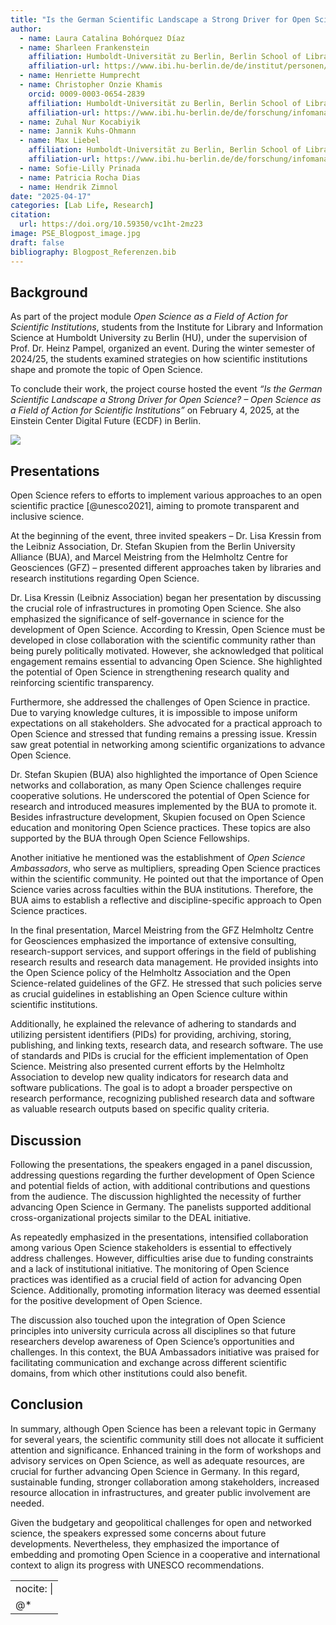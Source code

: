 ```yaml
---
title: "Is the German Scientific Landscape a Strong Driver for Open Science?"
author:
  - name: Laura Catalina Bohórquez Díaz
  - name: Sharleen Frankenstein
    affiliation: Humboldt-Universität zu Berlin, Berlin School of Library and Information Science (IBI) 
    affiliation-url: https://www.ibi.hu-berlin.de/de/institut/personen/frankenstein
  - name: Henriette Humprecht
  - name: Christopher Onzie Khamis
    orcid: 0009-0003-0654-2839
    affiliation: Humboldt-Universität zu Berlin, Berlin School of Library and Information Science (IBI) 
    affiliation-url: https://www.ibi.hu-berlin.de/de/forschung/infomanagement/teaminfomanagement
  - name: Zuhal Nur Kocabiyik
  - name: Jannik Kuhs-Ohmann
  - name: Max Liebel
    affiliation: Humboldt-Universität zu Berlin, Berlin School of Library and Information Science (IBI) 
    affiliation-url: https://www.ibi.hu-berlin.de/de/forschung/infomanagement/teaminfomanagement
  - name: Sofie-Lilly Prinada
  - name: Patricia Rocha Dias
  - name: Hendrik Zimnol
date: "2025-04-17"
categories: [Lab Life, Research]
citation: 
  url: https://doi.org/10.59350/vc1ht-2mz23 
image: PSE_Blogpost_image.jpg
draft: false
bibliography: Blogpost_Referenzen.bib
---
```


## Background

As part of the project module *Open Science as a Field of Action for Scientific Institutions*, students from the Institute for Library and Information Science at Humboldt University zu Berlin (HU), under the supervision of Prof. Dr. Heinz Pampel, organized an event. During the winter semester of 2024/25, the students examined strategies on how scientific institutions shape and promote the topic of Open Science.

To conclude their work, the project course hosted the event *"Is the German Scientific Landscape a Strong Driver for Open Science? – Open Science as a Field of Action for Scientific Institutions"* on February 4, 2025, at the Einstein Center Digital Future (ECDF) in Berlin.

![](PSE_Blogpost_image.jpg)

## Presentations

Open Science refers to efforts to implement various approaches to an open scientific practice [@unesco2021], aiming to promote transparent and inclusive science.

At the beginning of the event, three invited speakers – Dr. Lisa Kressin from the Leibniz Association, Dr. Stefan Skupien from the Berlin University Alliance (BUA), and Marcel Meistring from the Helmholtz Centre for Geosciences (GFZ) – presented different approaches taken by libraries and research institutions regarding Open Science.

Dr. Lisa Kressin (Leibniz Association) began her presentation by discussing the crucial role of infrastructures in promoting Open Science. She also emphasized the significance of self-governance in science for the development of Open Science. According to Kressin, Open Science must be developed in close collaboration with the scientific community rather than being purely politically motivated. However, she acknowledged that political engagement remains essential to advancing Open Science. She highlighted the potential of Open Science in strengthening research quality and reinforcing scientific transparency.

Furthermore, she addressed the challenges of Open Science in practice. Due to varying knowledge cultures, it is impossible to impose uniform expectations on all stakeholders. She advocated for a practical approach to Open Science and stressed that funding remains a pressing issue. Kressin saw great potential in networking among scientific organizations to advance Open Science.

Dr. Stefan Skupien (BUA) also highlighted the importance of Open Science networks and collaboration, as many Open Science challenges require cooperative solutions. He underscored the potential of Open Science for research and introduced measures implemented by the BUA to promote it. Besides infrastructure development, Skupien focused on Open Science education and monitoring Open Science practices. These topics are also supported by the BUA through Open Science Fellowships.

Another initiative he mentioned was the establishment of *Open Science Ambassadors*, who serve as multipliers, spreading Open Science practices within the scientific community. He pointed out that the importance of Open Science varies across faculties within the BUA institutions. Therefore, the BUA aims to establish a reflective and discipline-specific approach to Open Science practices.

In the final presentation, Marcel Meistring from the GFZ Helmholtz Centre for Geosciences emphasized the importance of extensive consulting, research-support services, and support offerings in the field of publishing research results and research data management. He provided insights into the Open Science policy of the Helmholtz Association and the Open Science-related guidelines of the GFZ. He stressed that such policies serve as crucial guidelines in establishing an Open Science culture within scientific institutions.

Additionally, he explained the relevance of adhering to standards and utilizing persistent identifiers (PIDs) for providing, archiving, storing, publishing, and linking texts, research data, and research software. The use of standards and PIDs is crucial for the efficient implementation of Open Science. Meistring also presented current efforts by the Helmholtz Association to develop new quality indicators for research data and software publications. The goal is to adopt a broader perspective on research performance, recognizing published research data and software as valuable research outputs based on specific quality criteria.

## Discussion

Following the presentations, the speakers engaged in a panel discussion, addressing questions regarding the further development of Open Science and potential fields of action, with additional contributions and questions from the audience. The discussion highlighted the necessity of further advancing Open Science in Germany. The panelists supported additional cross-organizational projects similar to the DEAL initiative.

As repeatedly emphasized in the presentations, intensified collaboration among various Open Science stakeholders is essential to effectively address challenges. However, difficulties arise due to funding constraints and a lack of institutional initiative. The monitoring of Open Science practices was identified as a crucial field of action for advancing Open Science. Additionally, promoting information literacy was deemed essential for the positive development of Open Science.

The discussion also touched upon the integration of Open Science principles into university curricula across all disciplines so that future researchers develop awareness of Open Science's opportunities and challenges. In this context, the BUA Ambassadors initiative was praised for facilitating communication and exchange across different scientific domains, from which other institutions could also benefit.

## Conclusion

In summary, although Open Science has been a relevant topic in Germany for several years, the scientific community still does not allocate it sufficient attention and significance. Enhanced training in the form of workshops and advisory services on Open Science, as well as adequate resources, are crucial for further advancing Open Science in Germany. In this regard, sustainable funding, stronger collaboration among stakeholders, increased resource allocation in infrastructures, and greater public involvement are needed.

Given the budgetary and geopolitical challenges for open and networked science, the speakers expressed some concerns about future developments. Nevertheless, they emphasized the importance of embedding and promoting Open Science in a cooperative and international context to align its progress with UNESCO recommendations.

---
nocite: |
  @*
---
